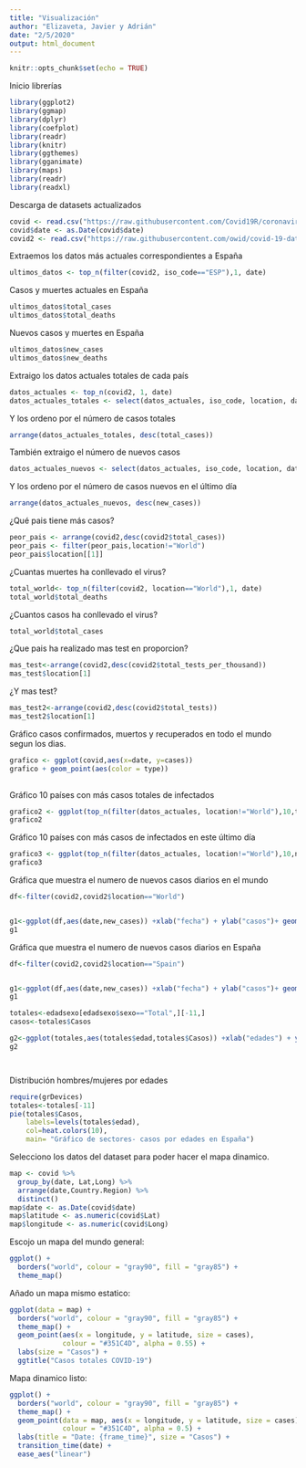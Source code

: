 ```yaml
---
title: "Visualización"
author: "Elizaveta, Javier y Adrián"
date: "2/5/2020"
output: html_document
---
```


```r
knitr::opts_chunk$set(echo = TRUE)
```

Inicio librerías

```r
library(ggplot2)
library(ggmap)
library(dplyr)
library(coefplot)
library(readr)
library(knitr)
library(ggthemes)
library(gganimate)
library(maps)
library(readr)
library(readxl)

```

Descarga de datasets actualizados

```r
covid <- read.csv("https://raw.githubusercontent.com/Covid19R/coronavirus/master/csv/coronavirus.csv", stringsAsFactors = FALSE)
covid$date <- as.Date(covid$date)
covid2 <- read.csv("https://raw.githubusercontent.com/owid/covid-19-data/7d57bf19c5ec110069e81e1ec145b6b8d61219fa/public/data/owid-covid-data.csv")

```

Extraemos los datos más actuales correspondientes a España

```r
ultimos_datos <- top_n(filter(covid2, iso_code=="ESP"),1, date)
```

Casos y muertes actuales en España

```r
ultimos_datos$total_cases
ultimos_datos$total_deaths
```

Nuevos casos y muertes en España

```r
ultimos_datos$new_cases
ultimos_datos$new_deaths
```

Extraigo los datos actuales totales de cada país

```r
datos_actuales <- top_n(covid2, 1, date)
datos_actuales_totales <- select(datos_actuales, iso_code, location, date, total_cases, total_deaths)
```

Y los ordeno por el número de casos totales

```r
arrange(datos_actuales_totales, desc(total_cases))
```

También extraigo el número de nuevos casos

```r
datos_actuales_nuevos <- select(datos_actuales, iso_code, location, date, new_cases, new_deaths)
```

Y los ordeno por el número de casos nuevos en el último día

```r
arrange(datos_actuales_nuevos, desc(new_cases))
```


¿Qué pais tiene más casos?

```r
peor_pais <- arrange(covid2,desc(covid2$total_cases))
peor_pais <- filter(peor_pais,location!="World")
peor_pais$location[[1]]
```


¿Cuantas muertes ha conllevado el virus?

```r
total_world<- top_n(filter(covid2, location=="World"),1, date)
total_world$total_deaths
```

¿Cuantos casos ha conllevado el virus?

```r
total_world$total_cases
```


¿Que pais ha realizado mas test en proporcion?


```r
mas_test<-arrange(covid2,desc(covid2$total_tests_per_thousand))
mas_test$location[1]
```

¿Y mas test?

```r
mas_test2<-arrange(covid2,desc(covid2$total_tests))
mas_test2$location[1]
```



Gráfico casos confirmados, muertos y recuperados en todo el mundo segun los dias.

```r
grafico <- ggplot(covid,aes(x=date, y=cases))
grafico + geom_point(aes(color = type))
            
```

Gráfico 10 países con más casos totales de infectados

```r
grafico2 <- ggplot(top_n(filter(datos_actuales, location!="World"),10,total_cases), aes(x=iso_code, y=total_cases)) + geom_col(aes(fill=iso_code)) + ggtitle("Top 10 países con más casos totales de COVID-19") + theme(plot.title=element_text(color="blue", face="bold")) + labs(x="Países", y="Casos Totales") + theme(axis.title.x = element_text(color="blue"), axis.title.y = element_text(color="blue")) + scale_fill_discrete(guide = guide_legend(title = "Países", keywidth = 2))
grafico2
```

Gráfico 10 países con más casos de infectados en este último día

```r
grafico3 <- ggplot(top_n(filter(datos_actuales, location!="World"),10,new_cases), aes(x=iso_code, y=new_cases)) + geom_col(aes(fill=iso_code)) + ggtitle("Top 10 países con nuevos casos de COVID-19") + theme(plot.title=element_text(color="blue", face="bold")) + labs(x="Países", y="Nuevos Casos") + theme(axis.title.x = element_text(color="blue"), axis.title.y = element_text(color="blue")) + scale_fill_discrete(guide = guide_legend(title = "Países", keywidth = 2))
grafico3
```



Gráfica que muestra el numero de nuevos casos diarios en el mundo

```r
df<-filter(covid2,covid2$location=="World")


g1<-ggplot(df,aes(date,new_cases)) +xlab("fecha") + ylab("casos")+ geom_point(aes(color=new_cases))+ ggtitle("Grafico de nuevos casos diarios en el mundo")+  theme_minimal() + transition_reveal(as.numeric(df$date))
g1

```




Gráfica que muestra el numero de nuevos casos diarios en España

```r
df<-filter(covid2,covid2$location=="Spain")


g1<-ggplot(df,aes(date,new_cases)) +xlab("fecha") + ylab("casos")+ geom_point(aes(color=new_cases))+ ggtitle("Grafico de nuevos casos diarios en en España")+  theme_minimal() + transition_reveal(as.numeric(df$date))
g1

```



```r

totales<-edadsexo[edadsexo$sexo=="Total",][-11,]
casos<-totales$Casos

g2<-ggplot(totales,aes(totales$edad,totales$Casos)) +xlab("edades") + ylab("casos")+ geom_col(aes(fill=casos))+ ggtitle("Grafico de casos por edades en España") +theme_minimal() 
g2




```

Distribución hombres/mujeres por edades

```r
require(grDevices)
totales<-totales[-11]
pie(totales$Casos, 
    labels=levels(totales$edad), 
    col=heat.colors(10),
    main= "Gráfico de sectores- casos por edades en España")

```












Selecciono los datos del dataset para poder hacer el mapa dinamico.

```r
map <- covid %>%
  group_by(date, Lat,Long) %>%
  arrange(date,Country.Region) %>%
  distinct()
map$date <- as.Date(covid$date)
map$latitude <- as.numeric(covid$Lat) 
map$longitude <- as.numeric(covid$Long) 
```
Escojo un mapa del mundo general: 
```r
ggplot() +
  borders("world", colour = "gray90", fill = "gray85") +
  theme_map()
  ```

Añado un mapa mismo estatico: 

```r
ggplot(data = map) +
  borders("world", colour = "gray90", fill = "gray85") +
  theme_map() + 
  geom_point(aes(x = longitude, y = latitude, size = cases), 
             colour = "#351C4D", alpha = 0.55) +
  labs(size = "Casos") +
  ggtitle("Casos totales COVID-19") 
```
Mapa dinamico listo: 
```r
ggplot() +
  borders("world", colour = "gray90", fill = "gray85") +
  theme_map() + 
  geom_point(data = map, aes(x = longitude, y = latitude, size = cases), 
             colour = "#351C4D", alpha = 0.5) +
  labs(title = "Date: {frame_time}", size = "Casos") +
  transition_time(date) +
  ease_aes("linear")
```

